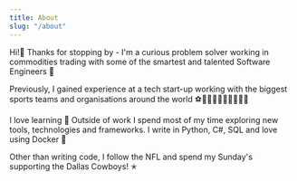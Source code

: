 ```yaml
---
title: About
slug: "/about"
---
```


Hi!👋 Thanks for stopping by - I'm a curious problem solver working in commodities trading with some of the smartest and talented Software Engineers 🧮

Previously, I gained experience at a tech start-up working with the biggest sports teams and organisations around the world ⚽🏈🏀🏉🎾🏏🏃‍♂️🧑‍🚀

I love learning 🤟 Outside of work I spend most of my time exploring new tools, technologies and frameworks. I write in Python, C#, SQL and love using Docker 🐳

Other than writing code, I follow the NFL and spend my Sunday's supporting the Dallas Cowboys! ✭
